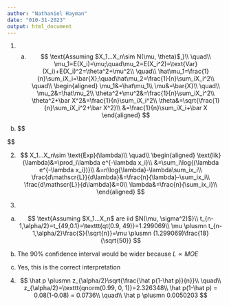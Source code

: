 ```yaml
---
author: "Nathaniel Hayman"
date: "010-31-2023"
output: html_document
---
```


1. a)
$$
\text{Assuming $X_1...X_n\sim N(\mu, \theta)$,}\\
\quad\\
\mu_1=E(X_i)=\mu;\quad\mu_2=E(X_i^2)=\text{Var}(X_i)+E(X_i)^2=\theta^2+\mu^2\\
\quad\\
\hat\mu_1=\frac{1}{n}\sum_iX_i=\bar{X};\quad\hat\mu_2=\frac{1}{n}\sum_iX_i^2\\
\quad\\
\begin{aligned}
    \mu_1&=\hat\mu_1\\
    \mu&=\bar{X}\\
    \quad\\
    \mu_2&=\hat\mu_2\\
    \theta^2+\mu^2&=\frac{1}{n}\sum_iX_i^2\\
    \theta^2+\bar X^2&=\frac{1}{n}\sum_iX_i^2\\
    \theta&=\sqrt{\frac{1}{n}\sum_iX_i^2+\bar X^2}\\
    &=\frac{1}{n}\sum_iX_i+\bar X
\end{aligned}
$$

b)
$$
\begin{aligned}
    \text{lik}(\theta)&=\prod_if(x_i|\theta)\\
    &=\prod_i\frac{1}{\sqrt{2\pi\theta}}\exp{(-\frac{1}{2\theta}(x_i-\mu)^2)}\\
    &=\sum_i\log\left[\frac{1}{\sqrt{2\pi\theta}}\exp{(-\frac{1}{2\theta}(x_i-\mu)^2)}\right]\\
    &=\sum_i\log{\frac{1}{\sqrt{2\pi\theta}}}-\frac{1}{2\theta}(x_i-\mu)^2\\
    &=n\log{\frac{1}{\sqrt{2\pi\theta}}}-\frac{1}{2\theta}\sum_i(x_i-\mu)^2\\
    \frac{d\mathscr{L}}{d\theta}&=-\frac{n}{2\theta}-\frac{1}{2\theta^2}\sum_i(x_i-\mu)^2\\
    \frac{d\mathscr{L}}{d\theta}&=0\\
    \theta&=-\frac{1}{n}\sum_i(x_i-\mu)^2\\
    \quad\\
    \text{lik}(\mu)&=\prod_if(x_i|\theta)\\
    &=n\log{\frac{1}{\sqrt{2\pi\theta}}}-\frac{1}{2\theta}\sum_i(x_i-\mu)^2\\
    &=n\log{\frac{1}{\sqrt{2\pi\theta}}}-\frac{1}{2\theta}\left[n\mu^2+\sum_ix_i^2-2\mu x_i\right]\\
    \frac{d\mathscr{L}}{d\mu}&=-\frac{1}{2\theta}\left[2n\mu^2+\sum_ix_i^2-2x_i\right]\\
    \frac{d\mathscr{L}}{d\mu}&=0\\
    2n\mu^2&=-\sum_ix_i^2-2x_i\\
    \mu&=\sqrt{\frac{-\sum_ix_i^2-2x_i}{2n}}
\end{aligned}

$$

2.
$$
X_1...X_n\sim \text{Exp}(\lambda)\\
\quad\\
\begin{aligned}
    \text{lik}(\lambda)&=\prod_i\lambda e^{-\lambda x_i}\\
    &=\sum_i\log{(\lambda e^{-\lambda x_i})}\\
    &=n\log{\lambda}-\lambda\sum_ix_i\\
    \frac{d\mathscr{L}}{d\lambda}&=\frac{n}{\lambda}-\sum_ix_i\\
    \frac{d\mathscr{L}}{d\lambda}&=0\\
    \lambda&=\frac{n}{\sum_ix_i}\\
\end{aligned}
$$

3.
a)
$$
\text{Assuming $X_1...X_n$ are iid $N(\mu, \sigma^2)$}\\
t_{n-1,\alpha/2}=t_{49,0.1}=\texttt{qt(0.9, 49)}=1.299069\\
\mu \plusmn t_{n-1,\alpha/2}\frac{S}{\sqrt{n}}=\mu \plusmn (1.299069)\frac{18}{\sqrt{50}}
$$

b) The 90% confidence interval would be wider because $L \propto MOE$

c) Yes, this is the correct interpretation

4. 
$$
\hat p \plusmn z_{\alpha/2}\sqrt{\frac{\hat p(1-\hat p)}{n}}\\
\quad\\
z_{\alpha/2}=\texttt{qnorm(0.99, 0, 1)}=2.326348\\
\hat p(1-\hat p) = 0.08(1-0.08) = 0.0736\\
\quad\\
\hat p \plusmn 0.0050203
$$

